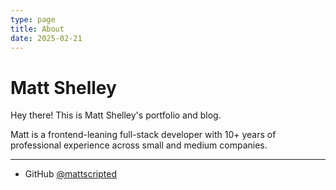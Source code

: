 ```yaml
---
type: page
title: About
date: 2025-02-21
---
```


# Matt Shelley

Hey there! This is Matt Shelley's portfolio and blog.

Matt is a frontend-leaning full-stack developer with 10+ years of professional experience across small and medium companies.

---

- GitHub [@mattscripted](https://github.com/mattscripted)
